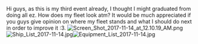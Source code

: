 Hi guys, as this is my third event already, I thought I might graduated from doing all ez. How does my fleet look atm? It would be much appreciated if you guys give opinion on where my fleet stands and what I should do next in order to improve it :3. [[File:Screen_Shot_2017-11-14_at_12.10.19_AM.png|thumb]][[File:Ship_List_2017-11-14.jpg|thumb]][[File:Equipment_List_2017-11-14.jpg|thumb]]<ac_metadata title="Fleet preparedness for all med/hard mode"> </ac_metadata>